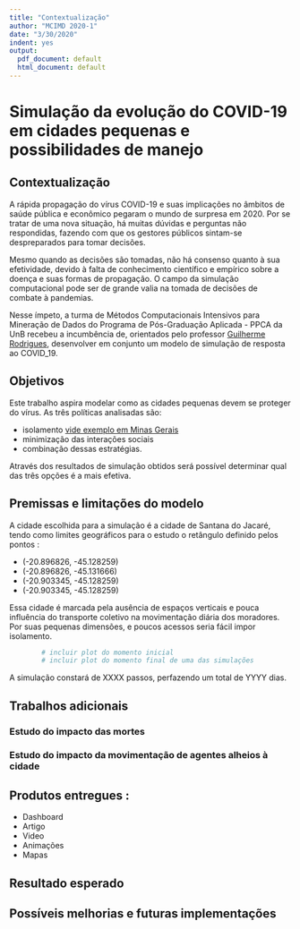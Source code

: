 ```yaml
---
title: "Contextualização"
author: "MCIMD 2020-1"
date: "3/30/2020"
indent: yes
output:
  pdf_document: default
  html_document: default
---
```


# Simulação da evolução do COVID-19 em cidades pequenas e possibilidades de manejo 

## Contextualização



A rápida propagação do vírus COVID-19 e suas implicações no âmbitos de saúde pública e econômico pegaram o mundo de surpresa em 2020. Por se tratar de uma nova situação, há muitas dúvidas e perguntas não respondidas, fazendo com que os gestores públicos sintam-se despreparados para tomar decisões.


Mesmo quando as decisões são tomadas, não há consenso quanto à sua efetividade, devido à falta de conhecimento científico e empírico sobre a doença e suas formas de propagação. O campo da simulação computacional pode ser de grande valia na tomada de decisões de combate à pandemias. 


Nesse ímpeto, a turma de Métodos Computacionais Intensivos para Mineração de Dados do Programa de Pós-Graduação Aplicada - PPCA da UnB recebeu a incumbência de, orientados pelo professor [Guilherme Rodrigues](https://github.com/Guilherme-Souza-Rodrigues), desenvolver em conjunto um modelo de simulação de resposta ao COVID_19.
 

## Objetivos


Este trabalho aspira modelar como as cidades pequenas devem se proteger do vírus.  As três políticas analisadas são:

* isolamento [vide exemplo em Minas Gerais](https://oglobo.globo.com/sociedade/coronavirus-cidade-no-interior-de-mg-se-isola-por-conta-propria-controla-entrada-de-visitantes-24320734)
* minimização das interações sociais
* combinação dessas estratégias.



Através dos resultados de simulação obtidos será possível determinar qual das três opções é a mais efetiva.



## Premissas e limitações do modelo


A cidade escolhida para a simulação é a cidade de Santana do Jacaré, tendo como limites geográficos para o estudo o retângulo definido pelos pontos : 

* (-20.896826, -45.128259)
* (-20.896826, -45.131666)
* (-20.903345, -45.128259)
* (-20.903345, -45.128259)


Essa cidade é marcada pela ausência de espaços verticais e pouca influência do transporte coletivo na movimentação diária dos moradores. Por suas pequenas dimensões, e poucos acessos seria fácil impor isolamento.



```r
        # incluir plot do momento inicial
        # incluir plot do momento final de uma das simulações

```



A simulação constará de XXXX passos, perfazendo um total de YYYY dias. 


## Trabalhos adicionais

### Estudo do impacto das mortes
### Estudo do impacto da movimentação de agentes alheios à cidade

## Produtos entregues :



* Dashboard
* Artigo
* Video
* Animações
* Mapas


## Resultado esperado

## Possíveis melhorias e futuras implementações




